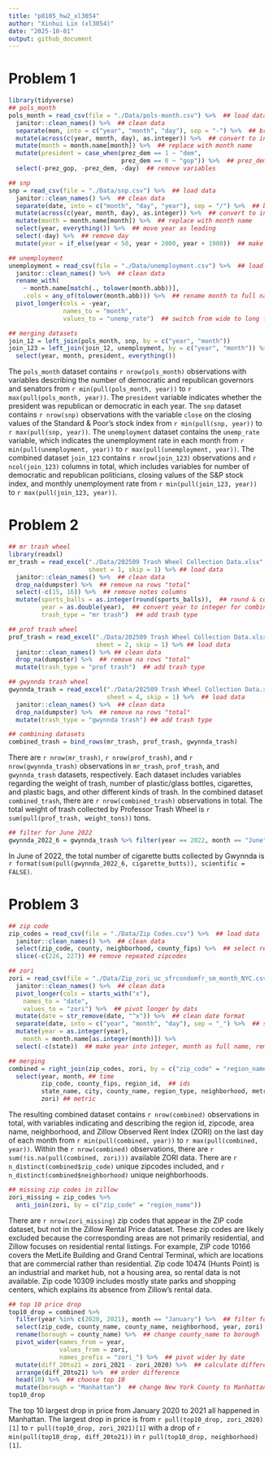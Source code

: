 ```yaml
---
title: "p8105_hw2_xl3054"
author: "Xinhui Lin (xl3054)"
date: "2025-10-01"
output: github_document
---
```


# Problem 1
```r
library(tidyverse)
## pols_month
pols_month = read_csv(file = "./Data/pols-month.csv") %>%  ## load data
  janitor::clean_names() %>%  ## clean data
  separate(mon, into = c("year", "month", "day"), sep = "-") %>%  ## break up variable
  mutate(across(c(year, month, day), as.integer)) %>%  ## convert to integers
  mutate(month = month.name[month]) %>%  ## replace with month name
  mutate(president = case_when(prez_dem == 1 ~ "dem", 
                               prez_dem == 0 ~ "gop")) %>%  ## prez_dem and prez_gop into president
  select(-prez_gop, -prez_dem, -day)  ## remove variables

## snp
snp = read_csv(file = "./Data/snp.csv") %>%  ## load data
  janitor::clean_names() %>%  ## clean data
  separate(date, into = c("month", "day", "year"), sep = "/") %>%  ## break up variable
  mutate(across(c(year, month, day), as.integer)) %>%  ## convert to integers
  mutate(month = month.name[month]) %>%  ## replace with month name
  select(year, everything()) %>%  ## move year as leading
  select(-day) %>%  ## remove day
  mutate(year = if_else(year < 50, year + 2000, year + 1900))  ## make year consistent with previous

## unemployment
unemployment = read_csv(file = "./Data/unemployment.csv") %>%  ## load data
  janitor::clean_names() %>%  ## clean data
  rename_with(
    ~ month.name[match(., tolower(month.abb))],
    .cols = any_of(tolower(month.abb))) %>%  ## rename month to full names
  pivot_longer(cols = -year, 
               names_to = "month", 
               values_to = "unemp_rate")  ## switch from wide to long format

## merging datasets
join_12 = left_join(pols_month, snp, by = c("year", "month"))
join_123 = left_join(join_12, unemployment, by = c("year", "month")) %>% 
  select(year, month, president, everything())
```

The `pols_month` dataset contains `r nrow(pols_month)` observations with variables describing the number of democratic and republican governors and senators from `r min(pull(pols_month, year))` to `r max(pull(pols_month, year))`. The `president` variable indicates whether the president was republican or democratic in each year. The `snp` dataset contains `r nrow(snp)` observations with the variable `close` on the closing values of the Standard & Poor’s stock index from `r min(pull(snp, year))` to `r max(pull(snp, year))`. The `unemployment` dataset contains the `unemp_rate` variable, which indicates the unemployment rate in each month from `r min(pull(unemployment, year))` to `r max(pull(unemployment, year))`. The combined dataset `join_123` contains `r nrow(join_123)` observations and `r ncol(join_123)` columns in total, which includes variables for number of democratic and republican politicians, closing values of the S&P stock index, and monthly unemployment rate from `r min(pull(join_123, year))` to `r max(pull(join_123, year))`.


# Problem 2
```r
## mr trash wheel
library(readxl)
mr_trash = read_excel("./Data/202509 Trash Wheel Collection Data.xlsx", 
                      sheet = 1, skip = 1) %>% ## load data
  janitor::clean_names() %>%  ## clean data
  drop_na(dumpster) %>%  ## remove na rows "total"
  select(-c(15, 16)) %>%  ## remove notes columns
  mutate(sports_balls = as.integer(round(sports_balls)),  ## round & convert
         year = as.double(year),  ## convert year to integer for combining
         trash_type = "mr trash")  ## add trash type

## prof trash wheel
prof_trash = read_excel("./Data/202509 Trash Wheel Collection Data.xlsx", 
                        sheet = 2, skip = 1) %>% ## load data
  janitor::clean_names() %>% ## clean data
  drop_na(dumpster) %>%  ## remove na rows "total"
  mutate(trash_type = "prof trash")  ## add trash type

## gwynnda trash wheel
gwynnda_trash = read_excel("./Data/202509 Trash Wheel Collection Data.xlsx", 
                           sheet = 4, skip = 1) %>%  ## load data
  janitor::clean_names() %>%  ## clean data
  drop_na(dumpster) %>%  ## remove na rows "total"
  mutate(trash_type = "gwynnda trash") ## add trash type

## combining datasets
combined_trash = bind_rows(mr_trash, prof_trash, gwynnda_trash)
```

There are `r nrow(mr_trash)`, `r nrow(prof_trash)`, and `r nrow(gwynnda_trash)` observations in `mr_trash`, `prof_trash`, and `gwynnda_trash` datasets, respectively. Each dataset includes variables regarding the weight of trash, number of plastic/glass bottles, cigarettes, and plastic bags, and other different kinds of trash. In the combined dataset `combined_trash`, there are `r nrow(combined_trash)` observations in total. The total weight of trash collected by Professor Trash Wheel is `r sum(pull(prof_trash, weight_tons))` tons. 

```r
## filter for June 2022
gwynnda_2022_6 = gwynnda_trash %>% filter(year == 2022, month == "June")
```

In June of 2022, the total number of cigarette butts collected by Gwynnda is `r format(sum(pull(gwynnda_2022_6, cigarette_butts)), scientific = FALSE)`.

# Problem 3
```r
## zip code
zip_codes = read_csv(file = "./Data/Zip Codes.csv") %>%  ## load data
  janitor::clean_names() %>%  ## clean data
  select(zip_code, county, neighborhood, county_fips) %>%  ## select related columns
  slice(-c(226, 227)) ## remove repeated zipcodes

## zori
zori = read_csv(file = "./Data/Zip_zori_uc_sfrcondomfr_sm_month_NYC.csv") %>%  ## load data
  janitor::clean_names() %>%  ## clean data
  pivot_longer(cols = starts_with("x"), 
    names_to = "date",
    values_to = "zori") %>%  ## pivot longer by dats
  mutate(date = str_remove(date, "^x")) %>%  ## clean date format
  separate(date, into = c("year", "month", "day"), sep = "_") %>%  ## separate into year, month, day
  mutate(year = as.integer(year), 
    month = month.name[as.integer(month)]) %>%
  select(-c(state))  ## make year into integer, month as full name, remove state (repeated)

## merging
combined = right_join(zip_codes, zori, by = c("zip_code" = "region_name")) %>%
  select(year, month, ## time
         zip_code, county_fips, region_id,  ## ids
         state_name, city, county_name, region_type, neighborhood, metro, size_rank,  ## geographic
         zori) ## metric
```

The resulting combined dataset contains `r nrow(combined)` observations in total, with variables indicating and describing the region id, zipcode, area name, neighborhood, and Zillow Observed Rent Index (ZORI) on the last day of each month from `r min(pull(combined, year))` to `r max(pull(combined, year))`. Within the `r nrow(combined)` observations, there are `r sum(!is.na(pull(combined, zori)))` available ZORI data. There are `r n_distinct(combined$zip_code)` unique zipcodes included, and `r n_distinct(combined$neighborhood)` unique neighborhoods.

```r
## missing zip codes in zillow
zori_missing = zip_codes %>%
  anti_join(zori, by = c("zip_code" = "region_name"))
```

There are `r nrow(zori_missing)` zip codes that appear in the ZIP code dataset, but not in the Zillow Rental Price dataset. These zip codes are likely excluded because the corresponding areas are not primarily residential, and Zillow focuses on residential rental listings. For example, ZIP code 10166 covers the MetLife Building and Grand Central Terminal, which are locations that are commercial rather than residential. Zip code 10474 (Hunts Point) is an industrial and market hub, not a housing area, so rental data is not available. Zip code 10309 includes mostly state parks and shopping centers, which explains its absence from Zillow's rental data.

```r
## top 10 price drop
top10_drop = combined %>% 
  filter(year %in% c(2020, 2021), month == "January") %>%  ## filter for Jan 2020 and Jan 2021
  select(zip_code, county_name, county_name, neighborhood, year, zori) %>%  ## select related columns
  rename(borough = county_name) %>%  ## change county_name to borough
  pivot_wider(names_from = year,
              values_from = zori,
              names_prefix = "zori_") %>%  ## pivot wider by date
  mutate(diff_20to21 = zori_2021 - zori_2020) %>%  ## calculate difference
  arrange(diff_20to21) %>%  ## order difference
  head(10) %>%  ## choose top 10
  mutate(borough = "Manhattan")  ## change New York County to Manhattan
top10_drop
```

The top 10 largest drop in price from January 2020 to 2021 all happened in Manhattan. The largest drop in price is from `r pull(top10_drop, zori_2020)[1]` to `r pull(top10_drop, zori_2021)[1]` with a drop of `r min(pull(top10_drop, diff_20to21))` in `r pull(top10_drop, neighborhood)[1]`.



